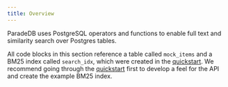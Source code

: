 ```yaml
---
title: Overview
---
```


ParadeDB uses PostgreSQL operators and functions to enable full text and similarity search over Postgres tables.

All code blocks in this section reference a table called `mock_items` and a BM25 index called `search_idx`, which were created in the
[quickstart](/documentation/getting-started/quickstart). We recommend going through the [quickstart](/documentation/getting-started/quickstart) first to develop a feel for the API
and create the example BM25 index.
